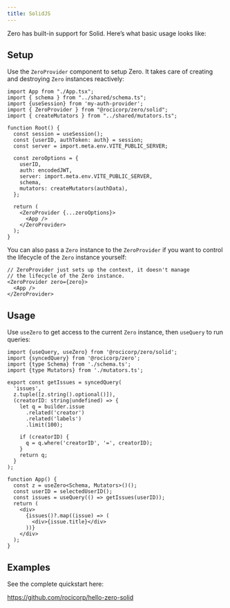 ```yaml
---
title: SolidJS
---
```


Zero has built-in support for Solid. Here’s what basic usage looks like:

## Setup

Use the `ZeroProvider` component to setup Zero. It takes care of creating and destroying `Zero` instances reactively:

```tsx
import App from "./App.tsx";
import { schema } from "../shared/schema.ts";
import {useSession} from 'my-auth-provider';
import { ZeroProvider } from "@rocicorp/zero/solid";
import { createMutators } from "../shared/mutators.ts";

function Root() {
  const session = useSession();
  const {userID, authToken: auth} = session;
  const server = import.meta.env.VITE_PUBLIC_SERVER;

  const zeroOptions = {
    userID,
    auth: encodedJWT,
    server: import.meta.env.VITE_PUBLIC_SERVER,
    schema,
    mutators: createMutators(authData),
  };

  return (
    <ZeroProvider {...zeroOptions}>
      <App />
    </ZeroProvider>
  );
}
```

You can also pass a `Zero` instance to the `ZeroProvider` if you want to control the lifecycle of the `Zero` instance yourself:

```tsx
// ZeroProvider just sets up the context, it doesn't manage
// the lifecycle of the Zero instance.
<ZeroProvider zero={zero}>
  <App />
</ZeroProvider>
```

## Usage

Use `useZero` to get access to the current `Zero` instance, then `useQuery` to run queries:

```tsx
import {useQuery, useZero} from '@rocicorp/zero/solid';
import {syncedQuery} from '@rocicorp/zero';
import {type Schema} from './schema.ts';
import {type Mutators} from './mutators.ts';

export const getIssues = syncedQuery(
  'issues',
  z.tuple([z.string().optional()]),
  (creatorID: string|undefined) => {
    let q = builder.issue
      .related('creator')
      .related('labels')
      .limit(100);

    if (creatorID) {
      q = q.where('creatorID', '=', creatorID);
    }
    return q;
  }
);

function App() {
  const z = useZero<Schema, Mutators>()();
  const userID = selectedUserID();
  const issues = useQuery(() => getIssues(userID));
  return (
    <div>
      {issues()?.map((issue) => (
        <div>{issue.title}</div>
      ))}
    </div>
  );
}
```

## Examples

See the complete quickstart here:

https://github.com/rocicorp/hello-zero-solid
